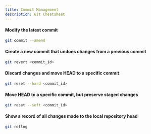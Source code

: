 ```yaml
---
title: Commit Management
description: Git Cheatsheet
---
```


#### Modify the latest commit

```bash
git commit --amend
```

#### Create a new commit that undoes changes from a previous commit

```bash
git revert <commit_id>
```

#### Discard changes and move HEAD to a specific commit

```bash
git reset --hard <commit_id>
```

#### Move HEAD to a specific commit, but preserve staged changes

```bash
git reset --soft <commit_id>
```

#### Show a record of all changes made to the local repository head

```bash
git reflog
```

